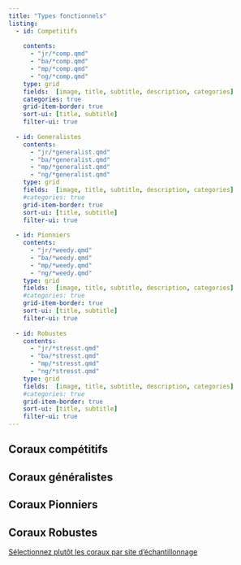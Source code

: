 ```yaml
---
title: "Types fonctionnels"
listing:
  - id: Competitifs
  
    contents: 
      - "jr/*comp.qmd"
      - "ba/*comp.qmd"
      - "mp/*comp.qmd"
      - "ng/*comp.qmd"
    type: grid
    fields:  [image, title, subtitle, description, categories]
    categories: true
    grid-item-border: true
    sort-ui: [title, subtitle]
    filter-ui: true
    
  - id: Generalistes
    contents: 
      - "jr/*generalist.qmd"
      - "ba/*generalist.qmd"
      - "mp/*generalist.qmd"
      - "ng/*generalist.qmd"
    type: grid
    fields:  [image, title, subtitle, description, categories]
    #categories: true
    grid-item-border: true
    sort-ui: [title, subtitle]
    filter-ui: true
  
  - id: Pionniers
    contents: 
      - "jr/*weedy.qmd"
      - "ba/*weedy.qmd"
      - "mp/*weedy.qmd"
      - "ng/*weedy.qmd"
    type: grid
    fields:  [image, title, subtitle, description, categories]
    #categories: true
    grid-item-border: true
    sort-ui: [title, subtitle]
    filter-ui: true
    
  - id: Robustes
    contents: 
      - "jr/*stresst.qmd"
      - "ba/*stresst.qmd"
      - "mp/*stresst.qmd"
      - "ng/*stresst.qmd"
    type: grid
    fields:  [image, title, subtitle, description, categories]
    #categories: true
    grid-item-border: true
    sort-ui: [title, subtitle]
    filter-ui: true
---
```


## Coraux compétitifs

::: {#Competitifs}
:::

## Coraux généralistes

::: {#Generalistes}
:::

## Coraux Pionniers

::: {#Pionniers}
:::

## Coraux Robustes

::: {#Robustes}
:::

::: callout-tip
[Sélectionnez plutôt les coraux par site d'échantillonnage](listing_site.html)
:::

